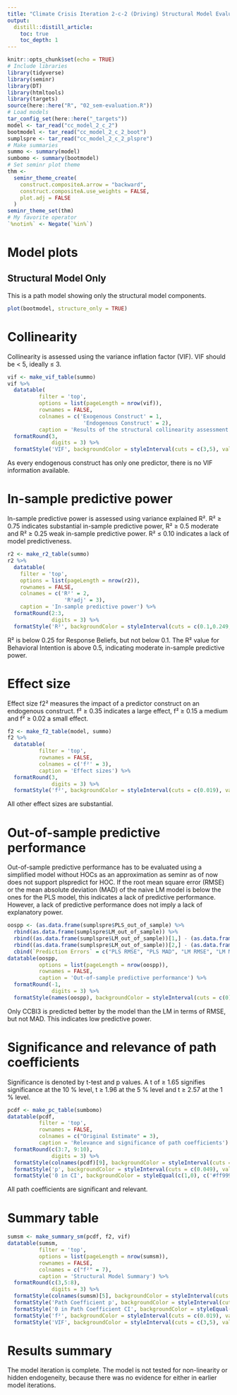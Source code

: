 ```yaml
---
title: "Climate Crisis Iteration 2-c-2 (Driving) Structural Model Evaluation"
output: 
  distill::distill_article:
    toc: true
    toc_depth: 1
---
```


```r
knitr::opts_chunk$set(echo = TRUE)
# Include libraries
library(tidyverse)
library(seminr)
library(DT)
library(htmltools)
library(targets)
source(here::here("R", "02_sem-evaluation.R"))
# Load models
tar_config_set(here::here("_targets"))
model <- tar_read("cc_model_2_c_2")
bootmodel <- tar_read("cc_model_2_c_2_boot")
sumplspre <- tar_read("cc_model_2_c_2_plspre")
# Make summaries
summo <- summary(model)
sumbomo <- summary(bootmodel)
# Set seminr plot theme
thm <-
  seminr_theme_create(
    construct.compositeA.arrow = "backward",
    construct.compositeA.use_weights = FALSE,
    plot.adj = FALSE
  )
seminr_theme_set(thm)
# My favorite operator
`%notin%` <- Negate(`%in%`)
```

# Model plots

## Structural Model Only

This is a path model showing only the structural model components.

```r
plot(bootmodel, structure_only = TRUE)
```

# Collinearity

Collinearity is assessed using the variance inflation factor (VIF). VIF should be < 5, ideally $\leq$ 3.

```r
vif <- make_vif_table(summo) 
vif %>%
  datatable(
          filter = 'top',
          options = list(pageLength = nrow(vif)),
          rownames = FALSE,
          colnames = c('Exogenous Construct' = 1,
                        'Endogenous Construct' = 2),
          caption = 'Results of the structural collinearity assessment') %>%
  formatRound(3,
              digits = 3) %>%
  formatStyle('VIF', backgroundColor = styleInterval(cuts = c(3,5), values = c('#00', '#ffe5e5','#ff9999')))
```
As every endogenous construct has only one predictor, there is no VIF information available.

# In-sample predictive power

In-sample predictive power is assessed using variance explained R². R² $\geq$ 0.75 indicates substantial in-sample predictive power, R² $\geq$ 0.5 moderate and R² $\geq$ 0.25 weak in-sample predictive power. R² $\leq$ 0.10 indicates a lack of model predictiveness.

```r
r2 <- make_r2_table(summo) 
r2 %>% 
  datatable(
    filter = 'top',
    options = list(pageLength = nrow(r2)),
    rownames = FALSE,
    colnames = c('R²' = 2,
                  'R²adj' = 3),
    caption = 'In-sample predictive power') %>%
  formatRound(2:3,
              digits = 3) %>%
  formatStyle('R²', backgroundColor = styleInterval(cuts = c(0.1,0.249,0.9), values = c('#ff9999', '#ffe5e5', '#00','#ff9999')))
```

R² is below 0.25 for Response Beliefs, but not below 0.1.
The R² value for Behavioral Intention is above 0.5, indicating moderate in-sample predictive power.

# Effect size

Effect size f2² measures the impact of a predictor construct on an endogenous construct. f² $\geq$ 0.35 indicates a large effect, f² $\geq$ 0.15 a medium and f² $\geq$ 0.02 a small effect.

```r
f2 <- make_f2_table(model, summo)
f2 %>%
  datatable(
          filter = 'top',
          rownames = FALSE,
          colnames = c('f²' = 3),
          caption = 'Effect sizes') %>%
  formatRound(3,
              digits = 3) %>%
  formatStyle('f²', backgroundColor = styleInterval(cuts = c(0.019), values = c('#ff9999', '#00')))
```

All other effect sizes are substantial.

# Out-of-sample predictive performance

Out-of-sample predictive performance has to be evaluated using a simplified model without HOCs as an approximation as seminr as of now does not support plspredict for HOC.
If the root mean square error (RMSE) or the mean absolute deviation (MAD) of the naive LM model is below the ones for the PLS model, this indicates a lack of predictive performance.
However, a lack of predictive performance does not imply a lack of explanatory power.

```r
oospp <- (as.data.frame(sumplspre$PLS_out_of_sample) %>%
  rbind(as.data.frame(sumplspre$LM_out_of_sample)) %>%
  rbind((as.data.frame(sumplspre$LM_out_of_sample))[1,] - (as.data.frame(sumplspre$PLS_out_of_sample))[1,]) %>%
  rbind((as.data.frame(sumplspre$LM_out_of_sample))[2,] - (as.data.frame(sumplspre$PLS_out_of_sample))[2,])  %>%
  cbind(`Prediction Errors` = c("PLS RMSE", "PLS MAD", "LM RMSE", "LM MAD", "RMSE Difference", "MAD Difference")))[c(1,3,5,2,4,6),c(ncol(sumplspre$PLS_out_of_sample)+1,1:ncol(sumplspre$PLS_out_of_sample))]
datatable(oospp,
          options = list(pageLength = nrow(oospp)),
          rownames = FALSE,
          caption = 'Out-of-sample predictive performance') %>%
  formatRound(-1,
              digits = 3) %>%
  formatStyle(names(oospp), backgroundColor = styleInterval(cuts = c(0), values = c('#ff9999', '#00')))
```

Only CCBI3 is predicted better by the model than the LM in terms of RMSE, but not MAD.
This indicates low predictive power.

# Significance and relevance of path coefficients

Significance is denoted by t-test and p values. A t of $\geq$ 1.65 signifies significance at the 10 % level, t $\geq$ 1.96 at the 5 % level and t $\geq$ 2.57 at the 1 % level.

```r
pcdf <- make_pc_table(sumbomo)
datatable(pcdf,
          filter = 'top',
          rownames = FALSE,
          colnames = c("Original Estimate" = 3),
          caption = 'Relevance and significance of path coefficients') %>%
  formatRound(c(3:7, 9:10),
              digits = 3) %>%
  formatStyle(colnames(pcdf)[9], backgroundColor = styleInterval(cuts = c(1.649), values = c('#ff9999', '#00'))) %>%
  formatStyle('p', backgroundColor = styleInterval(cuts = c(0.049), values = c( '#00', '#ff9999'))) %>%
  formatStyle('0 in CI', backgroundColor = styleEqual(c(1,0), c('#ff9999', '#00'), default = NULL))
```

All path coefficients are significant and relevant.

# Summary table

```r
sumsm <- make_summary_sm(pcdf, f2, vif)
datatable(sumsm,
          filter = 'top',
          options = list(pageLength = nrow(sumsm)),
          rownames = FALSE,
          colnames = c("f²" = 7),
          caption = 'Structural Model Summary') %>%
  formatRound(c(3,5:8),
              digits = 3) %>%
  formatStyle(colnames(sumsm)[5], backgroundColor = styleInterval(cuts = c(1.649), values = c('#ff9999', '#00'))) %>%
  formatStyle('Path Coefficient p', backgroundColor = styleInterval(cuts = c(0.049), values = c( '#00', '#ff9999'))) %>%
  formatStyle('0 in Path Coefficient CI', backgroundColor = styleEqual(c(1,0), c('#ff9999', '#00'), default = NULL)) %>%
  formatStyle('f²', backgroundColor = styleInterval(cuts = c(0.019), values = c('#ff9999', '#00'))) %>%
  formatStyle('VIF', backgroundColor = styleInterval(cuts = c(3,5), values = c('#00', '#ffe5e5','#ff9999')))
```

# Results summary

The model iteration is complete.
The model is not tested for non-linearity or hidden endogeneity, because there was no evidence for either in earlier model iterations.
